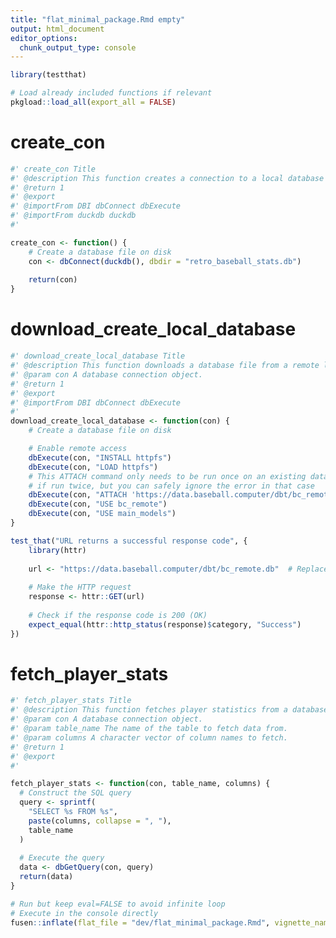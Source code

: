 ```yaml
---
title: "flat_minimal_package.Rmd empty"
output: html_document
editor_options: 
  chunk_output_type: console
---
```


```r
library(testthat)
```

<!--
 You need to run the 'description' chunk in the '0-dev_history.Rmd' file before continuing your code there.
-->

```r
# Load already included functions if relevant
pkgload::load_all(export_all = FALSE)
```

# create_con

```r
#' create_con Title
#' @description This function creates a connection to a local database file on disk.
#' @return 1
#' @export
#' @importFrom DBI dbConnect dbExecute
#' @importFrom duckdb duckdb
#' 

create_con <- function() {
    # Create a database file on disk
    con <- dbConnect(duckdb(), dbdir = "retro_baseball_stats.db")
    
    return(con)
}
```


# download_create_local_database

```r
#' download_create_local_database Title
#' @description This function downloads a database file from a remote location and creates a connection to it.
#' @param con A database connection object.
#' @return 1
#' @export
#' @importFrom DBI dbConnect dbExecute
#' 
download_create_local_database <- function(con) {
    # Create a database file on disk

    # Enable remote access
    dbExecute(con, "INSTALL httpfs")
    dbExecute(con, "LOAD httpfs")
    # This ATTACH command only needs to be run once on an existing database and will fail
    # if run twice, but you can safely ignore the error in that case
    dbExecute(con, "ATTACH 'https://data.baseball.computer/dbt/bc_remote.db' (READ_ONLY)")
    dbExecute(con, "USE bc_remote")
    dbExecute(con, "USE main_models")
}
```

```r
test_that("URL returns a successful response code", {
    library(httr)
  
    url <- "https://data.baseball.computer/dbt/bc_remote.db"  # Replace with your URL
  
    # Make the HTTP request
    response <- httr::GET(url)
    
    # Check if the response code is 200 (OK)
    expect_equal(httr::http_status(response)$category, "Success")
})
```

# fetch_player_stats

```r
#' fetch_player_stats Title
#' @description This function fetches player statistics from a database table.
#' @param con A database connection object.
#' @param table_name The name of the table to fetch data from.
#' @param columns A character vector of column names to fetch.
#' @return 1
#' @export
#'

fetch_player_stats <- function(con, table_name, columns) {
  # Construct the SQL query
  query <- sprintf(
    "SELECT %s FROM %s",
    paste(columns, collapse = ", "),
    table_name
  )
  
  # Execute the query
  data <- dbGetQuery(con, query)
  return(data)
}
```


```r
# Run but keep eval=FALSE to avoid infinite loop
# Execute in the console directly
fusen::inflate(flat_file = "dev/flat_minimal_package.Rmd", vignette_name = "Minimal")
```
